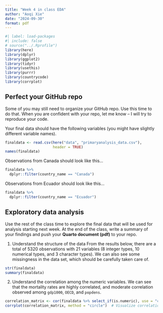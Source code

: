 ```yaml
---
title: "Week 4 in class EDA"
author: "Aoqi Xie"
date: "2024-09-30"
format: pdf
---
```


```r
#| label: load-packages
#| include: false
# source("../.Rprofile")
library(here)
library(dplyr)
library(ggplot2)
library(tidyr)
library(usethis)
library(purrr)
library(countrycode)
library(corrplot)
```


## Perfect your GitHub repo

Some of you may still need to organize your GitHub repo. Use this time to do that. When you are confident with your repo, let me know -- I will try to reproduce your code. 

Your final data should have the following variables (you might have slightly different variable names).
```r
finaldata <- read.csv(here("data", "primaryanalysis_data.csv"), 
                      header = TRUE)
names(finaldata)
```

Observations from Canada should look like this...
```r
finaldata %>%
  dplyr::filter(country_name == "Canada")
```

Observations from Ecuador should look like this...
```r
finaldata %>%
  dplyr::filter(country_name == "Ecuador")
```

## Exploratory data analysis
Use the rest of the class time to explore the final data that will be used for analysis starting next week. At the end of the class, write a summary of your findings and push your **Quarto document (pdf)** to your repo. 

1. Understand the structure of the data
From the results below, there are a total of 5320 observations with 21 variables (8 integer types, 10 numerical types, and 3 character types). We can also see some missingness in the data set, which should be carefully taken care of.
```r
str(finaldata)                       
summary(finaldata) 
```

2. Understand the correlation among the numeric variables. We can see that the mortality rates are highly correlated, and moderate correlation observed among ``gdp1000``, ``OECD``, and ``popdens``.
```r
correlation_matrix <- cor(finaldata %>% select_if(is.numeric), use = "complete.obs")  # Select only numeric columns
corrplot(correlation_matrix, method = "circle")  # Visualize correlation matrix
```